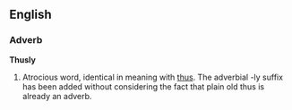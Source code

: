 ==English==

===Adverb===
'''Thusly'''
# Atrocious word, identical in meaning with [[thus]]. The adverbial -ly suffix has been added without considering the fact that plain old thus is already an adverb.